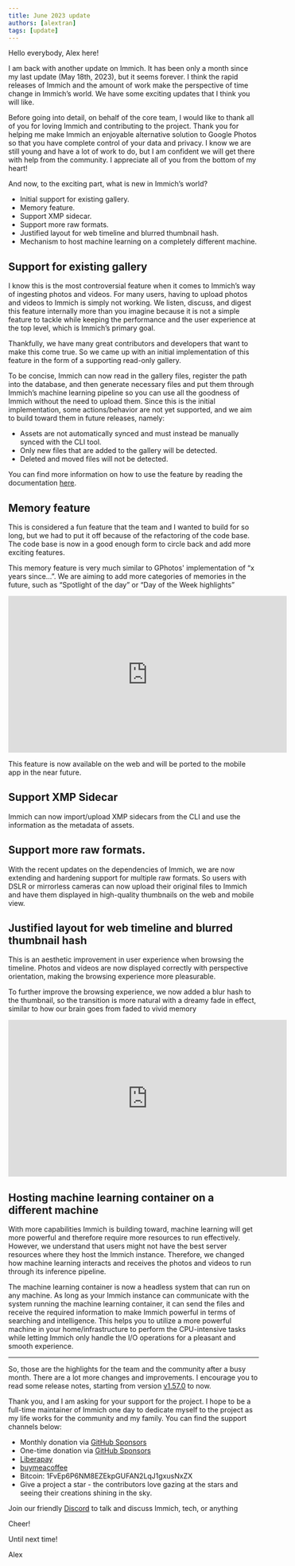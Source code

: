 ```yaml
---
title: June 2023 update
authors: [alextran]
tags: [update]
---
```


Hello everybody, Alex here!

I am back with another update on Immich. It has been only a month since my last update (May 18th, 2023), but it seems forever. I think the rapid releases of Immich and the amount of work make the perspective of time change in Immich’s world. We have some exciting updates that I think you will like.

Before going into detail, on behalf of the core team, I would like to thank all of you for loving Immich and contributing to the project. Thank you for helping me make Immich an enjoyable alternative solution to Google Photos so that you have complete control of your data and privacy. I know we are still young and have a lot of work to do, but I am confident we will get there with help from the community. I appreciate all of you from the bottom of my heart!

<!--truncate-->

And now, to the exciting part, what is new in Immich’s world?

- Initial support for existing gallery.
- Memory feature.
- Support XMP sidecar.
- Support more raw formats.
- Justified layout for web timeline and blurred thumbnail hash.
- Mechanism to host machine learning on a completely different machine.

## Support for existing gallery

I know this is the most controversial feature when it comes to Immich’s way of ingesting photos and videos. For many users, having to upload photos and videos to Immich is simply not working. We listen, discuss, and digest this feature internally more than you imagine because it is not a simple feature to tackle while keeping the performance and the user experience at the top level, which is Immich’s primary goal.

Thankfully, we have many great contributors and developers that want to make this come true. So we came up with an initial implementation of this feature in the form of a supporting read-only gallery.

To be concise, Immich can now read in the gallery files, register the path into the database, and then generate necessary files and put them through Immich’s machine learning pipeline so you can use all the goodness of Immich without the need to upload them. Since this is the initial implementation, some actions/behavior are not yet supported, and we aim to build toward them in future releases, namely:

- Assets are not automatically synced and must instead be manually synced with the CLI tool.
- Only new files that are added to the gallery will be detected.
- Deleted and moved files will not be detected.

You can find more information on how to use the feature by reading the documentation [here](/docs/features/read-only-gallery).

## Memory feature

This is considered a fun feature that the team and I wanted to build for so long, but we had to put it off because of the refactoring of the code base. The code base is now in a good enough form to circle back and add more exciting features.

This memory feature is very much similar to GPhotos' implementation of “x years since…”. We are aiming to add more categories of memories in the future, such as “Spotlight of the day” or “Day of the Week highlights”

<iframe
  width="560"
  height="315"
  src="https://www.youtube.com/embed/j5XZKvViPew"
  title="YouTube video player"
  frameborder="0"
  allow="accelerometer; autoplay; clipboard-write; encrypted-media; gyroscope; picture-in-picture; web-share"
  allowfullscreen
></iframe>

This feature is now available on the web and will be ported to the mobile app in the near future.

## Support XMP Sidecar

Immich can now import/upload XMP sidecars from the CLI and use the information as the metadata of assets.

## Support more raw formats.

With the recent updates on the dependencies of Immich, we are now extending and hardening support for multiple raw formats. So users with DSLR or mirrorless cameras can now upload their original files to Immich and have them displayed in high-quality thumbnails on the web and mobile view.

## Justified layout for web timeline and blurred thumbnail hash

This is an aesthetic improvement in user experience when browsing the timeline. Photos and videos are now displayed correctly with perspective orientation, making the browsing experience more pleasurable.

To further improve the browsing experience, we now added a blur hash to the thumbnail, so the transition is more natural with a dreamy fade in effect, similar to how our brain goes from faded to vivid memory

<iframe
  width="560"
  height="315"
  src="https://www.youtube.com/embed/b95FLmGHRFc"
  title="YouTube video player"
  frameborder="0"
  allow="accelerometer; autoplay; clipboard-write; encrypted-media; gyroscope; picture-in-picture; web-share"
  allowfullscreen
></iframe>

## Hosting machine learning container on a different machine

With more capabilities Immich is building toward, machine learning will get more powerful and therefore require more resources to run effectively. However, we understand that users might not have the best server resources where they host the Immich instance. Therefore, we changed how machine learning interacts and receives the photos and videos to run through its inference pipeline.

The machine learning container is now a headless system that can run on any machine. As long as your Immich instance can communicate with the system running the machine learning container, it can send the files and receive the required information to make Immich powerful in terms of searching and intelligence. This helps you to utilize a more powerful machine in your home/infrastructure to perform the CPU-intensive tasks while letting Immich only handle the I/O operations for a pleasant and smooth experience.

---

So, those are the highlights for the team and the community after a busy month. There are a lot more changes and improvements. I encourage you to read some release notes, starting from version [v1.57.0](https://github.com/immich-app/immich/releases/tag/v1.57.0) to now.

Thank you, and I am asking for your support for the project. I hope to be a full-time maintainer of Immich one day to dedicate myself to the project as my life works for the community and my family. You can find the support channels below:

- Monthly donation via [GitHub Sponsors](https://github.com/sponsors/alextran1502)
- One-time donation via [GitHub Sponsors](https://github.com/sponsors/alextran1502?frequency=one-time&sponsor=alextran1502)
- [Liberapay](https://liberapay.com/alex.tran1502/)
- [buymeacoffee](https://www.buymeacoffee.com/altran1502)
- Bitcoin: 1FvEp6P6NM8EZEkpGUFAN2LqJ1gxusNxZX
- Give a project a star - the contributors love gazing at the stars and seeing their creations shining in the sky.

Join our friendly [Discord](https://discord.gg/D8JsnBEuKb) to talk and discuss Immich, tech, or anything

Cheer!

Until next time!

Alex
